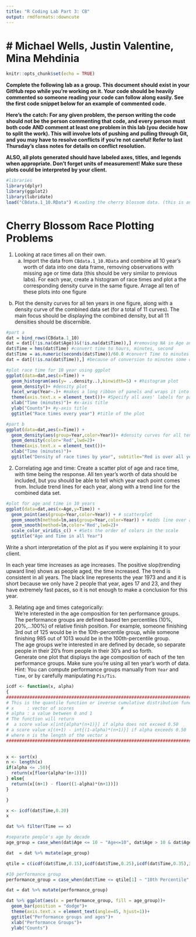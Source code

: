 ```yaml
---
title: "R Coding Lab Part 3: CB"
output: rmdformats::downcute
---
```

# # Michael Wells, Justin Valentine, Mina Mehdinia

```r
knitr::opts_chunk$set(echo = TRUE)
```

**Complete the following lab as a group. This document should exist in your GitHub repo while you're working on it. Your code should be heavily commented so someone reading your code can follow along easily. See the first code snippet below for an example of commented code.**

**Here's the catch: For any given problem, the person writing the code should not be the person commenting that code, and every person must both code AND comment at least one problem in this lab (you decide how to split the work). This will involve lots of pushing and pulling through Git, and you may have to resolve conflicts if you're not careful! Refer to last Thursday's class notes for details on conflict resolution.**

**ALSO, all plots generated should have labeled axes, titles, and legends when appropriate. Don't forget units of measurement! Make sure these plots could be interpreted by your client.**


```r
#libraries
library(dplyr)
library(ggplot2)
library(lubridate)
load("CBdata.1_10.RData") #Loading the cherry blossom data. (this is an example of a properly commented line of code)
```
# Cherry Blossom Race Plotting Problems

1) Looking at race times all on their own.
    a) Import the data from `CBdata.1_10.RData` and combine all 10 year's worth of data into one data frame, removing observations with missing age or time data (this should be very similar to previous labs). For each year, create a histogram of race times and plot a the corresponding density curve in the same figure. Arrage all ten of these plots into one figure 
    
b) Plot the density curves for all ten years in one figure, along with a density curve of the combined data set (for a total of 11 curves). The main focus should be displaying the combined density, but all 11 densities should be discernible.

```r
#part a
dat = bind_rows(CBdata.1_10)
dat = dat[(!is.na(dat$Age))&(!is.na(dat$Time)),] #removing NA in Age and Time observation
dat$Time = hms(dat$Time) #convert time to hours, minutes, second
dat$Time = as.numeric(seconds(dat$Time))/60.0 #convert Time to minutes and to double
dat = dat[(!is.na(dat$Time)),] #because of conversion to minutes some data will give NA, and because of that, we remove NA again

#plot race time for 10 year using ggplot
ggplot(data=dat,aes(x=Time)) + 
  geom_histogram(aes(y= ..density..),binwidth=5) + #histogram plot
  geom_density()+ #density plot
  facet_wrap(Year~.)+ #makes a long ribbon of panels and wraps it into 2d
  theme(axis.text.x = element_text())+ #Specify all axes' labels for panel
  xlab("Time (minutes)")+ #x-axis title
  ylab("Counts")+ #y-axis title
  ggtitle("Race times every year") #title of the plot

```

```r
#part b
ggplot(data=dat,aes(x=Time)) + 
  geom_density(aes(group=Year,color=Year))+ #density curves for all ten years
  geom_density(color='Red',lwd=2)+
  theme(axis.text.x = element_text())+
  xlab("Time (minutes)")+
  ggtitle("Density of race times by year", subtitle="Red is over all years")
```
  
2) Correlating age and time: Create a scatter plot of age and race time, with time being the response. All ten year's worth of data should be included, but you should be able to tell which year each point comes from. Include trend lines for each year, along with a trend line for the combined data set.
```r
#plot for age and time in 10 years
ggplot(data=dat,aes(x=Age,y=Time)) + 
  geom_point(aes(group=Year,color=Year)) + # scatterplot
  geom_smooth(method=lm,aes(group=Year,color=Year)) + #adds line over a plot
  geom_smooth(method=lm,color='Red',lwd=2)+
  scale_color_viridis_c() + #Sets the order of colors in the scale
  ggtitle("Age and Time in all Year")
```

Write a short interpretation of the plot as if you were explaining it to your client.

In each year time increases as age increases. The positive slop(trending upward line) shows as people aged, the time increased. The trend is consistent in all years. The black line represents the year 1973 and and it is short because we only have 2 people that year, ages 17 and 23, and they have extremely fast paces, so it is not enough to make a conclusion for this year. 


3) Relating age and times categorically:  
We're interested in the age composition for ten performance groups. The performance groups are defined based ten percentiles (10%, 20%,...100%) of relative finish position. For example, someone finishing 3rd out of 125 would be in the 10th-percentile group, while someone finishing 985 out of 1013 would be in the 100th-percentile group.  
The age groups we're interested in are defined by decade, so separate people in their 20's from people in their 30's and so forth.  
Generate one plot that displays the age composition of each of the ten performance groups. Make sure you're using all ten year's worth of data.  
Hint: You can compute performance groups manually from `Year` and `Time`, or by carefully manipulating `Pis/Tis`.


```r
icdf <- function(x, alpha)
{
############################################################################
# This is the quantile function or inverse cumulative distribution function# 
# x     : vector of scores                  #
# alpha : a value between 0 and 1                                          #
# The function will return                                                 #
#  a score value x[int{alpha*(n+1)}] if alpha does not exceed 0.50         #
# a score value x[(n+1) - int{(1-alpha)*(n+1)}] if alpha exceeds 0.50      #
# where n is the length of the vector x                                    #
############################################################################
   

x <- sort(x)
n <- length(x)
if(alpha <= .50){
  return(x[floor(alpha*(n+1))])
} else{
  return(x[(n+1) - floor((1-alpha)*(n+1))])
}

}
```

```r
x <- icdf(dat$Time,0.20)
x
```

```r
dat %>% filter(Time == x)
```

```r
#separate people's age by decade
age_group = case_when(dat$Age <= 10 ~ "Age<=10", dat$Age > 10 & dat$Age <=20 ~ "10 < Age <= 20", dat$Age > 20 & dat$Age <=30 ~ "20 < Age <= 30", dat$Age > 30 & dat$Age <=40 ~ "30 < Age <= 40", dat$Age > 40 & dat$Age<=50 ~ "40 < Age <= 50", dat$Age > 50 & dat$Age <= 60 ~ "50 < Age <= 60",dat$Age > 60 & dat$Age <= 70 ~ "60 < Age <= 70",dat$Age > 70 & dat$Age <=80 ~ "70 < Age <= 80", dat$Age > 80 ~ "Age > 80")

dat  = dat %>% mutate(age_group)

qtile = c(icdf(dat$Time,0.15),icdf(dat$Time,0.25),icdf(dat$Time,0.35),icdf(dat$Time,0.45),icdf(dat$Time,0.55),icdf(dat$Time,0.65),icdf(dat$Time,0.75),icdf(dat$Time,0.85),icdf(dat$Time,0.95))

#10 performance group
performance_group = case_when(dat$Time <= qtile[1] ~ "10th Percentile", dat$Time > qtile[1] & dat$Time <= qtile[2] ~ "20th Percentile", dat$Time > qtile[2] & dat$Time <= qtile[3] ~ "30th Percentile", dat$Time > qtile[3] & dat$Time <= qtile[4] ~ "40th Percentile" , dat$Time > qtile[4] & dat$Time <= qtile[5] ~ "50th Percentile", dat$Time > qtile[5] & dat$Time <= qtile[6] ~ "60th Percentile",dat$Time > qtile[6] & dat$Time <= qtile[7] ~ "70th Percentile",dat$Time > qtile[7] & dat$Time <= qtile[8] ~ "80th Percentile", dat$Time > qtile[8] & dat$Time <= qtile[9] ~ "90th Percentile", dat$Time > qtile[9] ~ "100th Percentile")

dat = dat %>% mutate(performance_group)
```


```r
dat %>% ggplot(aes(x = performance_group, fill = age_group))+
  geom_bar(position = "dodge")+ 
  theme(axis.text.x = element_text(angle=45, hjust=1))+
  ggtitle("Performance groups and ages")+
  xlab("Performance Groups")+
  ylab("Counts")
```

